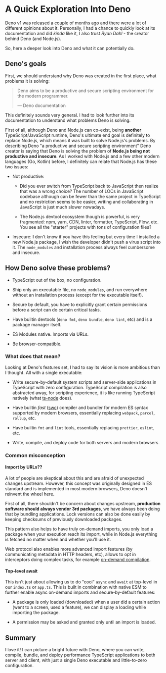 # A Quick Exploration Into Deno

Deno v1 was released a couple of months ago and there were a lot of different
opinions about it. Personally, I had a chance to quickly look at its
documentation and did _kinda_ like it, I also trust _Ryan Dahl_ - the creator
behind Deno (and Node.js).

So, here a deeper look into Deno and what it can potentially do.

## Deno's goals

First, we should understand why Deno was created in the first place, what
problems it is solving:

> Deno aims to be a productive and secure scripting environment for the modern
> programmer.
>
> — Deno documentation

This definitely sounds very general. I had to look further into its
documentation to understand what problems Deno is solving.

First of all, although Deno and Node.js can co-exist, being **another**
TypeScript/JavaScript runtime, Deno's ultimate end goal is definitely to replace
Node.js, which means it was built to solve Node.js's problems. By describing
Deno "a productive and secure scripting environment" Deno creator is saying that
Deno is solving the problem of **Node.js being not productive and insecure**. As
I worked with Node.js and a few other modern languages (Go, Kotlin) before, I
definitely can relate that Node.js has these two issues:

- Not productive:

  - Did you ever switch from TypeScript back to JavaScript then realize that was
    a wrong choice? The number of LOCs in JavaScript codebase although can be
    fewer than the same project in TypeScript and no restriction seems to be
    easier, writing and collaborating in JavaScript is just much slower
    nowadays.

  - The Node.js devtool ecosystem though is powerful, is very fragmented: npm,
    yarn, CDN, linter, formatter, TypeScript, Flow, etc. You see all the
    "starter" projects with tons of configuration files?

- Insecure: I don't know if you have this feeling but every time I installed a
  new Node.js package, I wish the developer didn't push a virus script into it.
  The `node_modules` and installation process always feel cumbersome and
  insecure.

## How Deno solve these problems?

- TypeScript out of the box, no configuration.

- Ship only an executable file, no `node_modules`, and run everywhere without an
  installation process (except for the executable itself).

- Secure by default, you have to explicitly grant certain permissions before a
  script can do certain critical tasks.

- Have builtin devtools (`deno fmt`, `deno bundle`, `deno lint`, etc) and is a
  package manager itself.

- ES Modules native. Imports via URLs.

- Be browser-compatible.

### What does that mean?

Looking at Deno's features set, I had to say its vision is more ambitious than I
thought. All with a single executable:

- Write secure-by-default system scripts and server-side applications in
  TypeScript with zero configuration. TypeScript compilation is also abstracted
  away, for scripting experience, it is like running TypeScript natively (what
  [ts-node] does).

- Have builtin _fast_ ([swc]) compiler and bundler for modern ES syntax
  supported by modern browsers, essentially replacing `webpack`, `parcel`,
  `rollup`, etc.

- Have builtin `fmt` and `lint` tools, essentially replacing `prettier`,
  `eslint`, etc.

- Write, compile, and deploy code for both servers and modern browsers.

### Common misconception

#### Import by URLs??

A lot of people are skeptical about this and are afraid of unexpected changes
upstream. However, this concept was originally designed in ES standard and is
implemented in most modern browsers, Deno doesn't reinvent the wheel here.

First of all, there shouldn't be concern about changes upstream, **production
software should always vendor 3rd packages**, we have always been doing that by
bundling applications. Lock versions can also be done easily by keeping
checksums of previously downloaded packages.

This pattern also helps to have truly on-demand imports, you only load a package
when your execution reach its import, while in Node.js everything is fetched no
matter when and whether you'll use it.

Web protocol also enables more advanced import features (by communicating
metadata in HTTP headers, etc), allows to opt in interceptors doing complex
tasks, for example [on-demand compilation][vite].

#### Top-level await

This isn't just about allowing us to do "cool" `async` and `await` at top-level
in our `index.ts` or `app.ts`. This is built in combination with native ESM to
further enable async on-demand imports and secure-by-default features:

- A package is only loaded (downloaded) when a user did a certain action (went
  to a screen, used a feature), we can display a loading while importing the
  package.

- A permission may be asked and granted only until an import is loaded.

## Summary

I love it! I can picture a bright future with Deno, where you can write,
compile, bundle, and deploy performance TypeScript applications to both server
and client, with just a single Deno executable and little-to-zero configuration.

<!-- Links -->

[swc]: https://swc.rs
[ts-node]: https://www.npmjs.com/package/ts-node
[vite]: https://github.com/vitejs/vite#how-and-why
